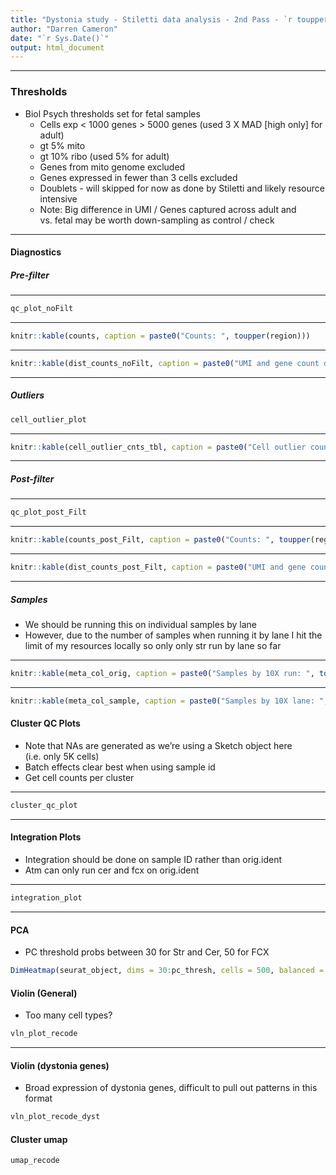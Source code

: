 ```yaml
---
title: "Dystonia study - Stiletti data analysis - 2nd Pass - `r toupper(region)`"
author: "Darren Cameron"
date: "`r Sys.Date()`"
output: html_document
---
```


*** 

### **Thresholds** {.tabset}

+ Biol Psych thresholds set for fetal samples
  + Cells exp < 1000 genes > 5000 genes (used 3 X MAD [high only] for adult)
  + gt 5% mito
  + gt 10% ribo (used 5% for adult)
  + Genes from mito genome excluded
  + Genes expressed in fewer than 3 cells excluded
  + Doublets - will skipped for now as done by Stiletti and likely resource intensive
  + Note: Big difference in UMI / Genes captured across adult and vs. fetal may be worth down-sampling as control / check

***

#### Diagnostics {.tabset}

##### Pre-filter

***

```r
qc_plot_noFilt
```

***

```r
knitr::kable(counts, caption = paste0("Counts: ", toupper(region)))
```

***

```r
knitr::kable(dist_counts_noFilt, caption = paste0("UMI and gene count distribution summary: ", toupper(region)))
```

***

##### Outliers

```r
cell_outlier_plot
```

***

```r
knitr::kable(cell_outlier_cnts_tbl, caption = paste0("Cell outlier counts: ", toupper(region)))
```

***

##### Post-filter

***

```r
qc_plot_post_Filt
```

***

```r
knitr::kable(counts_post_Filt, caption = paste0("Counts: ", toupper(region)))
```

***

```r
knitr::kable(dist_counts_post_Filt, caption = paste0("UMI and gene count distribution summary: ", toupper(region)))
```

***

##### Samples

+ We should be running this on individual samples by lane
+ However, due to the number of samples when running it by lane I hit the limit of my resources locally so only only str run by lane so far

***

```r
knitr::kable(meta_col_orig, caption = paste0("Samples by 10X run: ", toupper(region)))
```

***

```r
knitr::kable(meta_col_sample, caption = paste0("Samples by 10X lane: ", toupper(region)))
```

#### Cluster QC Plots {.tabset}

+ Note that NAs are generated as we're using a Sketch object here (i.e. only 5K cells)
+ Batch effects clear best when using sample id
+ Get cell counts per cluster

***

```r
cluster_qc_plot
```

***

#### Integration Plots {.tabset}

+ Integration should be done on sample ID rather than orig.ident
+ Atm can only run cer and fcx on orig.ident

***

```r
integration_plot
```

***

#### PCA {.tabset}

+ PC threshold probs between 30 for Str and Cer, 50 for FCX

```r
DimHeatmap(seurat_object, dims = 30:pc_thresh, cells = 500, balanced = TRUE)
```

#### Violin (General) {.tabset}

+ Too many cell types?

```r
vln_plot_recode
```

***

#### Violin (dystonia genes) {.tabset}

+ Broad expression of dystonia genes, difficult to pull out patterns in this format

```r
vln_plot_recode_dyst
```

#### Cluster umap

```r
umap_recode
```

